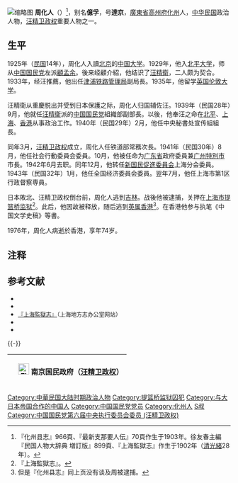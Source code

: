 [[File:周化人.jpg|缩略图]]
'''周化人'''（{{bd|1903年||1976年||CatIdx=Zhou周}}）<ref>『化州县志』966頁、『最新支那要人伝』70頁作生于1903年。徐友春主編『民国人物大辞典 増訂版』899頁、『上海監獄志』作生于1902年（[[清|清]][[光緒|光緒]]28年）。</ref>，别名'''億孚'''，号'''達京'''，[[廣東省|廣東省]][[高州府|高州府]][[化州|化州]]人，[[中华民国|中华民国]]政治人物，[[汪精卫政权|汪精卫政权]]重要人物之一。

==生平==
1925年（[[民国紀元|民国]]14年），周化人入讀[[北京市|北京]]的[[北平中国大学|中国大学]]。1929年，他入[[北平大学|北平大学]]，师从[[中国国民党|中国国民党]]左派[[顧孟余|顧孟余]]。後来经顧介紹，他结识了[[汪精衛|汪精衛]]，二人颇为契合。1933年，经汪推薦，他出任[[津浦铁路管理局|津浦铁路管理局]]副局長。1935年，他留学[[英国|英国]][[伦敦大学|伦敦大学]]。

汪精衛从重慶脱出并受到日本保護之际，周化人归国辅佐汪。1939年（民国28年）9月，他就任[[汪精衛|汪精衛]]派的[[中国国民党|中国国民党]]組織部副部長。以後，他奉汪之命在[[北京市|北平]]、[[上海市|上海]]、[[香港|香港]]从事政治工作。1940年（民国29年）2月，他任中央秘書处宣传組組長。

同年3月，[[汪精卫政权|汪精卫政权]]成立，周化人任铁道部常務次長。1941年（民国30年）8月，他任社会行動委員会委員。10月，他被任命为[[广东省_(汪精卫政权)|广东省]]政府委員兼[[广州特別市|广州特別市]]市長。1942年6月去职。同年12月，他转任[[新国民促進委員会|新国民促進委員会]]上海分会委員。1943年（民国32年）1月，他任全国经济委員会委員。翌年7月，他任上海市第1区行政督察専員。

日本敗北、汪精卫政权倒台前，周化人逃到[[吉林省_(中華民国)|吉林]]。战後他被逮捕，关押在[[上海市|上海市]][[提篮桥监狱|提篮桥监狱]]<ref>『上海監獄志』。</ref>。此后，他因故被释放，随后逃到[[英属香港|英属香港]]<ref>但是『化州县志』同上页没有谈及周被逮捕。</ref>。在香港他参与执笔《中国文学史稿》等書。

1976年，周化人病逝於香港，享年74岁。

== 注释 ==
{{reflist}}

== 参考文献 ==
* <span style="font-size:90%;">{{Cite book<!--|和書-->|author = 化州市地方志編纂委員会編|title = 化州县志|year = 1996|publisher = 广東人民出版社|isbn = 721800797X}}</span>
* <span style="font-size:90%;">{{Cite book<!--|和書-->|author = 徐友春主編|title = 民国人物大辞典 増訂版|year = 2007|publisher = 河北人民出版社|isbn = 978-7-202-03014-1}}</span>
* <span style="font-size:90%;"> [https://web.archive.org/web/20100504173318/http://www.shtong.gov.cn/newsite/node2/node2245/node73095/node73110/node73137/userobject1ai86491.html 『上海監獄志』]（上海地方志办公室网站）</span>
* <span style="font-size:90%;">{{Cite book<!--|和書-->|author = 劉寿林等編|title = 民国職官年表|year = 1995|publisher = [[中華書局|中華書局]]|isbn = 7-101-01320-1}}</span>
* <span style="font-size:90%;">{{Cite book<!--|和書-->|author = |title = 最新支那要人伝|year = 1941|publisher = [[朝日新聞社|朝日新聞社]]|isbn = }}</span>

{{-}}
{| class="wikitable" style="margin:0 auto"
|- 
!　[[File:Flag_of_the_Republic_of_China-Nanjing_(Peace,_Anti-Communism,_National_Construction).svg|25px]] 南京国民政府（[[汪精卫政权|汪精卫政权]]）
{{先代次代|[[广州特别市|广州特别市市長]]|<small>1941年10月 - 1942年6月</small>|[[关仲義|关仲義]]|[[陳耀祖_(市长)|陳耀祖]]}}
|}
{{广州市市长|伪}}

{{DEFAULTSORT:Zhou周}}
[[Category:中華民国大陆时期政治人物|Category:中華民国大陆时期政治人物]]
[[Category:提篮桥监狱囚犯|Category:提篮桥监狱囚犯]]
[[Category:与大日本帝国合作的中国人|Category:与大日本帝国合作的中国人]]
[[Category:中国国民党党员|Category:中国国民党党员]]
[[Category:化州人|Category:化州人]]
[[Category:周姓|S叔]]
[[Category:中国国民党第六届中央执行委员会委员_(汪精卫政权)|Category:中国国民党第六届中央执行委员会委员 (汪精卫政权)]]